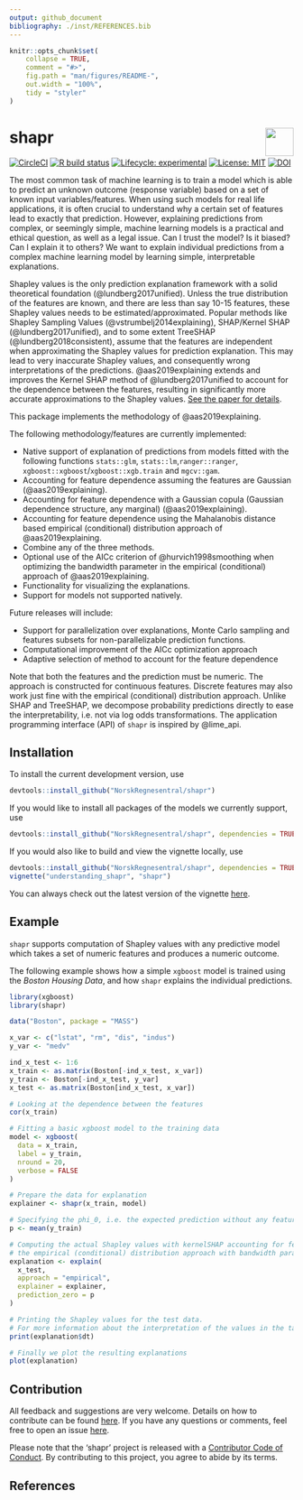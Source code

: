```yaml
---
output: github_document
bibliography: ./inst/REFERENCES.bib
---
```


<!-- README.md is generated from README.Rmd. Please edit that file -->

```r
knitr::opts_chunk$set(
    collapse = TRUE,
    comment = "#>",
    fig.path = "man/figures/README-",
    out.width = "100%",
    tidy = "styler"
)

```

# shapr <img src="man/figures/NR-logo_utvidet_r32g60b136_small.png" align="right" height="50px"/>

<!-- badges: start -->
[![CircleCI](https://img.shields.io/circleci/build/github/NorskRegnesentral/shapr/master.svg)](https://circleci.com/gh/NorskRegnesentral/shapr)
[![R build status](https://github.com/NorskRegnesentral/shapr/workflows/R-CMD-check/badge.svg)](https://github.com/NorskRegnesentral/shapr/actions?query=workflow%3AR-CMD-check)
[![Lifecycle: experimental](https://img.shields.io/badge/lifecycle-experimental-orange.svg)](https://www.tidyverse.org/lifecycle/#experimental)
[![License: MIT](https://img.shields.io/badge/License-MIT-yellow.svg)](https://opensource.org/licenses/MIT)
[![DOI](https://joss.theoj.org/papers/10.21105/joss.02027/status.svg)](https://doi.org/10.21105/joss.02027)
<!-- badges: end -->

The most common task of machine learning is to train a model which is able to predict an unknown outcome (response variable) based on a set of known input variables/features.
When using such models for real life applications, it is often crucial to understand why a certain set of features lead to exactly that prediction.
However, explaining predictions from complex, or seemingly simple, machine learning models is a practical and ethical question, as well as a legal issue. Can I trust the model? Is it biased? Can I explain it to others? We want to explain individual predictions from a complex machine learning model by learning simple, interpretable  explanations.

Shapley values is the only prediction explanation framework with a solid theoretical foundation (@lundberg2017unified). Unless the true distribution of the features are known, and there are less than say 10-15 features, these Shapley values needs to be estimated/approximated. 
Popular methods like Shapley Sampling Values (@vstrumbelj2014explaining), SHAP/Kernel SHAP (@lundberg2017unified), and to some extent TreeSHAP (@lundberg2018consistent), assume that the features are independent when approximating the Shapley values for prediction explanation. This may lead to very inaccurate Shapley values, and consequently wrong interpretations of the predictions. @aas2019explaining extends and improves the Kernel SHAP method of @lundberg2017unified to account for the dependence between the features, resulting in significantly more accurate approximations to the Shapley values. 
[See the paper for details](https://arxiv.org/abs/1903.10464).

This package implements the methodology of @aas2019explaining.

The following methodology/features are currently implemented:

-   Native support of explanation of predictions from models fitted with the following functions 
`stats::glm`, `stats::lm`,`ranger::ranger`, `xgboost::xgboost`/`xgboost::xgb.train` and `mgcv::gam`.
-   Accounting for feature dependence assuming the features are Gaussian (@aas2019explaining).
-   Accounting for feature dependence with a Gaussian copula (Gaussian dependence structure, any marginal) (@aas2019explaining).
-   Accounting for feature dependence using the Mahalanobis distance based empirical (conditional) distribution approach of @aas2019explaining.
-   Combine any of the three methods.
-   Optional use of the AICc criterion of @hurvich1998smoothing when optimizing the bandwidth parameter in the empirical (conditional) approach of @aas2019explaining.
-   Functionality for visualizing the explanations.
-   Support for models not supported natively.

<!--
Current methodological restrictions:

- The features must follow a continuous distribution
- Discrete features typically work just fine in practice although the theory breaks down
- Ordered/unordered categorical features are not supported
-->

Future releases will include:

-   Support for parallelization over explanations, Monte Carlo sampling and features subsets for non-parallelizable prediction functions.
-   Computational improvement of the AICc optimization approach
-   Adaptive selection of method to account for the feature dependence

Note that both the features and the prediction must be numeric. The approach is constructed for continuous features. Discrete features may also work just fine with the empirical (conditional) distribution approach.
Unlike SHAP and TreeSHAP, we decompose probability predictions directly to ease the interpretability, i.e. not via log odds transformations.
The application programming interface (API) of `shapr` is inspired by @lime_api.

## Installation

To install the current development version, use

```r
devtools::install_github("NorskRegnesentral/shapr")
```

If you would like to install all packages of the models we currently support, use

```r
devtools::install_github("NorskRegnesentral/shapr", dependencies = TRUE)
```


If you would also like to build and view the vignette locally, use 
```r
devtools::install_github("NorskRegnesentral/shapr", dependencies = TRUE, build_vignettes = TRUE)
vignette("understanding_shapr", "shapr")
```

You can always check out the latest version of the vignette [here](https://norskregnesentral.github.io/shapr/articles/understanding_shapr.html). 

## Example
`shapr` supports computation of Shapley values with any predictive model which takes a set of numeric features and produces a numeric outcome. 

The following example shows how a simple `xgboost` model is trained using the *Boston Housing Data*, and how `shapr` explains the individual predictions. 


```r
library(xgboost)
library(shapr)

data("Boston", package = "MASS")

x_var <- c("lstat", "rm", "dis", "indus")
y_var <- "medv"

ind_x_test <- 1:6
x_train <- as.matrix(Boston[-ind_x_test, x_var])
y_train <- Boston[-ind_x_test, y_var]
x_test <- as.matrix(Boston[ind_x_test, x_var])

# Looking at the dependence between the features
cor(x_train)

# Fitting a basic xgboost model to the training data
model <- xgboost(
  data = x_train,
  label = y_train,
  nround = 20,
  verbose = FALSE
)

# Prepare the data for explanation
explainer <- shapr(x_train, model)

# Specifying the phi_0, i.e. the expected prediction without any features
p <- mean(y_train)

# Computing the actual Shapley values with kernelSHAP accounting for feature dependence using
# the empirical (conditional) distribution approach with bandwidth parameter sigma = 0.1 (default)
explanation <- explain(
  x_test,
  approach = "empirical",
  explainer = explainer,
  prediction_zero = p
)

# Printing the Shapley values for the test data.
# For more information about the interpretation of the values in the table, see ?shapr::explain.  
print(explanation$dt)

# Finally we plot the resulting explanations
plot(explanation)
```

## Contribution

All feedback and suggestions are very welcome. Details on how to contribute can be found 
[here](./.github/CONTRIBUTING.md). If you have any questions or comments, feel
free to open an issue [here](https://github.com/NorskRegnesentral/shapr/issues). 

Please note that the 'shapr' project is released with a
[Contributor Code of Conduct](CODE_OF_CONDUCT.md).
By contributing to this project, you agree to abide by its terms.

## References


